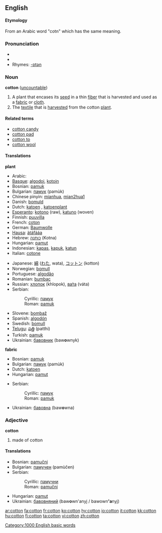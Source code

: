 ==English==
{{wikipedia|cotton}}

====Etymology====
From an Arabic word "cotn" which has the same meaning.

===Pronunciation===
* {{audio|en-us-cotton.ogg|Audio (US)}}
* {{IPA|/kɒtɛn/ (Aust,UK), /kɒɛn/ (UK)}}
* Rhymes: [[Rhymes:English:-ɒtən|-ɒtən]]

===Noun===
'''cotton''' ([[uncountable]])

#A plant that encases its [[seed]] in a thin [[fiber]] that is harvested and used as a [[fabric]] or [[cloth]].
# The [[textile]] that is [[harvest]]ed from the cotton [[plant]].

====Related terms====
*[[cotton candy]]
*[[cotton pad]]
*[[cotton to]]
*[[cotton wool]]

====Translations====
'''plant'''
{{top}}
*Arabic: {{ARchar|[[قطن]]}}
*[[Basque]]: [[algodoi]], [[kotoin]]
*Bosnian: [[pamuk#Bosnian|pamuk]] {{m}}
*Bulgarian: [[памук]] (pamùk) {{m}}
*Chinese pinyin: [[mianhua]], [[mian2hua1]]
*Danish: [[bomuld]]
*Dutch: [[katoen]] {{m}}, [[katoenplant]] {{m}}
*[[Esperanto]]: [[kotono]] (raw), [[katuno]] (woven)
*Finnish: [[puuvilla]]
*French: [[coton]] {{m}}
*German: [[Baumwolle]] {{f}}
*[[Hausa]]: [[àtáfááa]]
*Hebrew: [[כותנה]] (Kotna) {{m}}
*Hungarian: [[pamut]]
*Indonesian: [[kapas]], [[kapuk]], [[katun]]
*Italian: [[cotone]] {{m}}
{{mid}}
*Japanese: [[綿]] ([[わた]], wata), [[コットン]] (kotton)
*Norwegian: [[bomull]]
*Portuguese: [[algodão]] {{m}}
*Romanian: [[bumbac]]
*Russian: [[хлопок]] {{m}} (khlopok), [[вата|ва́та]] (váta)
*Serbian:
*:Cyrillic: [[памук#Serbian|памук]] {{m}}
*:Roman: [[pamuk#Serbian|pamuk]] {{m}}
*Slovene: [[bombaž]] {{m}}
*Spanish: [[algodón]] {{m}}
*Swedish: [[bomull]]
*[[Telugu]]: [[పత్తి]] (patthi)
*Turkish: [[pamuk#Turkish|pamuk]]
*Ukrainian: [[бавовник]] (baw'''o'''wnyk) {{m}}
{{bottom}}

'''fabric'''
{{top}}
*Bosnian: [[pamuk#Bosnian|pamuk]] {{m}}
*Bulgarian: [[памук]] (pamùk) {{m}}
*Dutch: [[katoen]] {{n}}
*Hungarian: [[pamut]]
{{mid}}
*Serbian:
*:Cyrillic: [[памук#Serbian|памук]] {{m}}
*:Roman: [[pamuk#Serbian|pamuk]] {{m}}
*Ukrainian: [[бавовна]] (baw'''o'''wna) {{f}}
{{bottom}}

===Adjective===
'''cotton'''
# made of cotton

====Translations====
{{top}}
*Bosnian: [[pamučni#Bosnian|pamučni]] 
*Bulgarian: [[памучен]] (pamùčеn) 
*Serbian:
*:Cyrillic: [[памучни#Serbian|памучни]] 
*:Roman: [[pamučni#Serbian|pamučni]] 
{{mid}}
*Hungarian: [[pamut]]
*Ukrainian: [[бавовняний]] (baw'''o'''wn'anyj / bawown''''a'''nyj) {{m}}
{{bottom}}

[[Category:1000 English basic words]]

[[ar:cotton]]
[[fa:cotton]]
[[fr:cotton]]
[[ko:cotton]]
[[hy:cotton]]
[[io:cotton]]
[[it:cotton]]
[[kk:cotton]]
[[hu:cotton]]
[[fi:cotton]]
[[ta:cotton]]
[[vi:cotton]]
[[zh:cotton]]